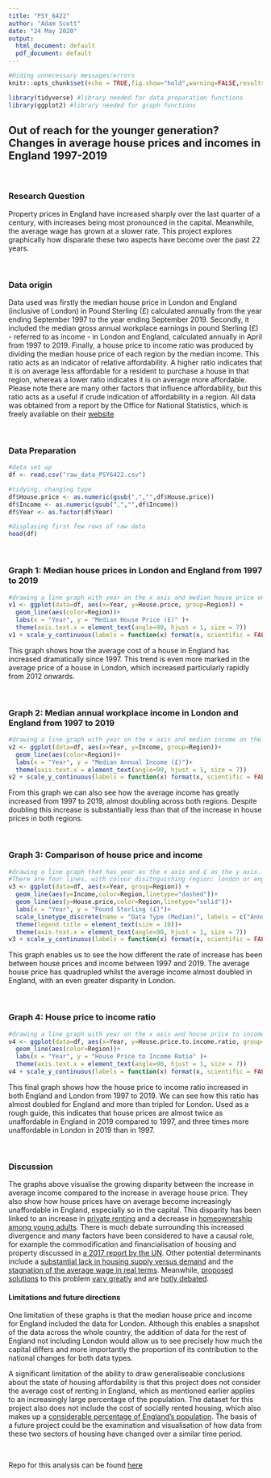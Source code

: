 ---
title: "PSY_6422"
author: "Adam Scott"
date: "24 May 2020"
output:
  html_document: default
  pdf_document: default
---

```{r setup, include=FALSE}

#Hiding unnecessary messages/errors
knitr::opts_chunk$set(echo = TRUE,fig.show="hold",warning=FALSE,results=FALSE,message=FALSE)

library(tidyverse) #library needed for data preparation functions
library(ggplot2) #library needed for graph functions

```


## Out of reach for the younger generation? Changes in average house prices and incomes in England 1997-2019


&nbsp;
&nbsp;


### Research Question
Property prices in England have increased sharply over the last quarter of a century, with increases being most pronounced in the capital. Meanwhile, the average wage has grown at a slower rate. This project explores graphically how disparate these two aspects have become over the past 22 years.


&nbsp;
&nbsp;


### Data origin
Data used was firstly the median house price in London and England (inclusive of London) in Pound Sterling (£) calculated annually from the year ending September 1997 to the year ending September 2019. Secondly, it included the median gross annual workplace earnings in pound Sterling (£) - referred to as income - in London and England, calculated annually in April from 1997 to 2019. Finally, a house price to income ratio was produced by dividing the median house price of each region by the median income. This ratio acts as an indicator of relative affordability. A higher ratio indicates that it is on average less affordable for a resident to purchase a house in that region, whereas a lower ratio indicates it is on average more affordable. Please note there are many other factors that influence affordability, but this ratio acts as a useful if crude indication of affordability in a region.
All data was obtained from a report by the Office for National Statistics, which is freely available on their [website](https://www.ons.gov.uk/peoplepopulationandcommunity/housing/datasets/ratioofhousepricetoworkplacebasedearningslowerquartileandmedian)


&nbsp;
&nbsp;


### Data Preparation

```{r data prep, results=TRUE}

#data set up
df <- read.csv("raw_data_PSY6422.csv")

#tidying, changing type
df$House.price <- as.numeric(gsub(",","",df$House.price))
df$Income <- as.numeric(gsub(",","",df$Income))
df$Year <- as.factor(df$Year)

#displaying first few rows of raw data
head(df) 

```


&nbsp;
&nbsp;


### Graph 1: Median house prices in London and England from 1997 to 2019

```{r v_house.prices}

#drawing a line graph with year on the x axis and median house price on the y axis, with two different colour lines representing England and London
v1 <- ggplot(data=df, aes(x=Year, y=House.price, group=Region)) +
  geom_line(aes(color=Region))+
  labs(x = "Year", y = "Median House Price (£)" )+
  theme(axis.text.x = element_text(angle=90, hjust = 1, size = 7))
v1 + scale_y_continuous(labels = function(x) format(x, scientific = FALSE))

```

This graph shows how the average cost of a house in England has increased dramatically since 1997. This trend is even more marked in the average price of a house in London, which increased particularly rapidly from 2012 onwards. 


&nbsp;
&nbsp;


### Graph 2: Median annual workplace income in London and England from 1997 to 2019

```{r v_income}

#drawing a line graph with year on the x axis and median income on the y axis, with two different colour lines representing England and London
v2 <- ggplot(data=df, aes(x=Year, y=Income, group=Region))+
  geom_line(aes(color=Region))+
  labs(x = "Year", y = "Median Annual Income (£)")+
  theme(axis.text.x = element_text(angle=90, hjust = 1, size = 7))
v2 + scale_y_continuous(labels = function(x) format(x, scientific = FALSE))

```

From this graph we can also see how the average income has greatly increased from 1997 to 2019, almost doubling across both regions. Despite doubling this increase is substantially less than that of the increase in house prices in both regions.


&nbsp;
&nbsp;


### Graph 3: Comparison of house price and income

```{r V_combined}

#drawing a line graph that has year as the x axis and £ as the y axis.
#There are four lines, with colour disitnguishing region: london or england; and line type distinguishing data type: median house price or median income
v3 <- ggplot(data=df, aes(x=Year, group=Region)) +
  geom_line(aes(y=Income,color=Region,linetype="dashed"))+
  geom_line(aes(y=House.price,color=Region,linetype="solid"))+
  labs(x = "Year", y = "Pound Sterling (£)")+
  scale_linetype_discrete(name = "Data Type (Median)", labels = c("Annual Income", "House Price"))+
  theme(legend.title = element_text(size = 10))+
  theme(axis.text.x = element_text(angle=90, hjust = 1, size = 7))
v3 + scale_y_continuous(labels = function(x) format(x, scientific = FALSE))

```

This graph enables us to see the how different the rate of increase has been between house prices and income between 1997 and 2019. The average house price has quadrupled whilst the average income almost doubled in England, with an even greater disparity in London.


&nbsp;
&nbsp;

### Graph 4: House price to income ratio

```{r v_affordability.ratio}

#drawing a line graph with year on the x axis and house price to income ratio on the y axis, with two different colour lines representing England and London 
v4 <- ggplot(data=df, aes(x=Year, y=House.price.to.income.ratio, group=Region)) +
  geom_line(aes(color=Region))+
  labs(x = "Year", y = "House Price to Income Ratio" )+
  theme(axis.text.x = element_text(angle=90, hjust = 1, size = 7))
v4 + scale_y_continuous(labels = function(x) format(x, scientific = FALSE))

```
  
This final graph shows how the house price to income ratio increased in both England and London from 1997 to 2019. We can see how this ratio has almost doubled for England and more than tripled for London. Used as a rough guide, this indicates that house prices are almost twice as unaffordable in England in 2019 compared to 1997, and three times more unaffordable in London in 2019 than in 1997.
  
&nbsp;
&nbsp;


### Discussion
The graphs above visualise the growing disparity between the increase in average income compared to the increase in average house price. They also show how house prices have on average become increasingly unaffordable in England, especially so in the capital.
This disparity has been linked to an increase in [private renting](https://www.ons.gov.uk/economy/inflationandpriceindices/articles/ukprivaterentedsector/2018) and a decrease in [homeownership among young adults](https://www.ifs.org.uk/uploads/publications/bns/BN224.pdf).
There is much debate surrounding this increased divergence and many factors have been considered to have a causal role, for example the commodification and financialisation of housing and property discussed in [a 2017 report by the UN](https://documents-dds-ny.un.org/doc/UNDOC/GEN/G17/009/56/PDF/G1700956.pdf?OpenElement).
Other potential determinants include a [substantial lack in housing supply versus demand](http://news.files.bbci.co.uk/include/newsspec/pdfs/bbc-briefing-housing-newsspec-26534.pdf) and the [stagnation of the average wage in real terms](https://fullfact.org/economy/employment-since-2010-wages/).
Meanwhile, [proposed solutions](https://www.theguardian.com/society/2019/sep/27/innovative-solutions-to-the-uks-housing-crisis) to this problem [vary greatly](https://england.shelter.org.uk/__data/assets/pdf_file/0011/689447/Solutions_for_the_housing_shortage_-_FINAL.pdf) and are [hotly debated](https://housingevidence.ac.uk/wp-content/uploads/2019/08/20190820-CaCHE-Housing-Supply-FINAL.pdf).


#### Limitations and future directions
One limitation of these graphs is that the median house price and income for England included the data for London. Although this enables a snapshot of the data across the whole country, the addition of data for the rest of England not including London would allow us to see precisely how much the capital differs and more importantly the proportion of its contribution to the national changes for both data types.

A significant limitation of the ability to draw generaliseable conclusions about the state of housing affordability is that this project does not consider the average cost of renting in England, which as mentioned earlier applies to an increasingly large percentage of the population. The dataset for this project also does not include the cost of socially rented housing, which also makes up a [considerable percentage of England's population](https://assets.publishing.service.gov.uk/government/uploads/system/uploads/attachment_data/file/461439/EHS_Households_2013-14.pdf). The basis of a future project could be the examination and visualisation of how data from these two sectors of housing have changed over a similar time period.


&nbsp;
&nbsp;

Repo for this analysis can be found [here](https://github.com/AdamScott1997/PSY6422)
